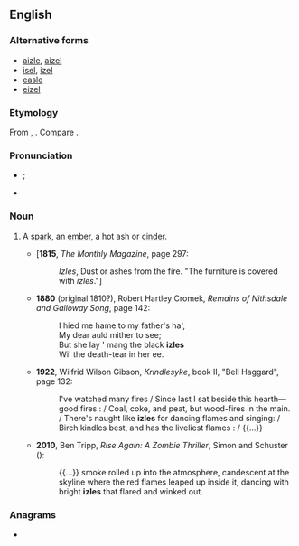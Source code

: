 ==English==

===Alternative forms===
* [[aizle]], [[aizel]]
* [[isel]], [[izel]]
* [[easle]]
* [[eizel]]

===Etymology===
From {{inh|en|ang|ysel}}, {{m|ang|ysle}}. Compare {{cog|non|usli}}.

===Pronunciation===
* {{IPA|en|/ˈaɪzəl/}}; {{a|dialectally also}} {{IPA|en|/ˈizəl/|/ˈɪzəl/}}
* {{rhymes|en|aɪzəl}}

===Noun===
{{en-noun}}

# {{lb|en|dialectal}} A [[spark]], an [[ember]], a hot ash or [[cinder]].
#* ['''1815''', ''The Monthly Magazine'', page 297:
#*: ''Izles'', Dust or ashes from the fire. "The furniture is covered with ''izles''."]
#* '''1880''' (original 1810?), Robert Hartley Cromek, ''Remains of Nithsdale and Galloway Song'', page 142:
#*: I hied me hame to my father&#39;s ha&#39;, 
#*: My dear auld mither to see;
#*: But she lay &#39; mang the black '''izles'''
#*: Wi&#39; the death-tear in her ee.
#* '''1922''', Wilfrid Wilson Gibson, ''Krindlesyke'', book II, "Bell Haggard", page 132:
#*: I've watched many fires / Since last I sat beside this hearth—good fires : / Coal, coke, and peat, but wood-fires in the main. / There's naught like '''izles''' for dancing flames and singing: /  Birch kindles best, and has the liveliest flames : / {{...}}
#* '''2010''', Ben Tripp, ''Rise Again: A Zombie Thriller'', Simon and Schuster ({{ISBN|9781439165188}}):
#*: {{...}} smoke rolled up into the atmosphere, candescent at the skyline where the red flames leaped up inside it, dancing with bright '''izles''' that flared and winked out.

===Anagrams===
* {{anagrams|en|a=eilz|izel}}
